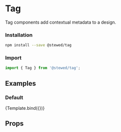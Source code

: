 
<Meta title="Components/Tag" component={Tag} />

# Tag

Tag components add contextual metadata to a design.

### Installation

```bash
npm install --save @stewed/tag
```

### Import

```js
import { Tag } from '@stewed/tag';
```

## Examples


### Default

<Canvas>
    <Story
        name="Base"
        args={{
            skin: 'primary',
            size: 'md',
            children: 'Wholesale',
        }}
    >
        {Template.bind({})}
    </Story>
</Canvas>

## Props

<ArgsTable of={Tag} />
